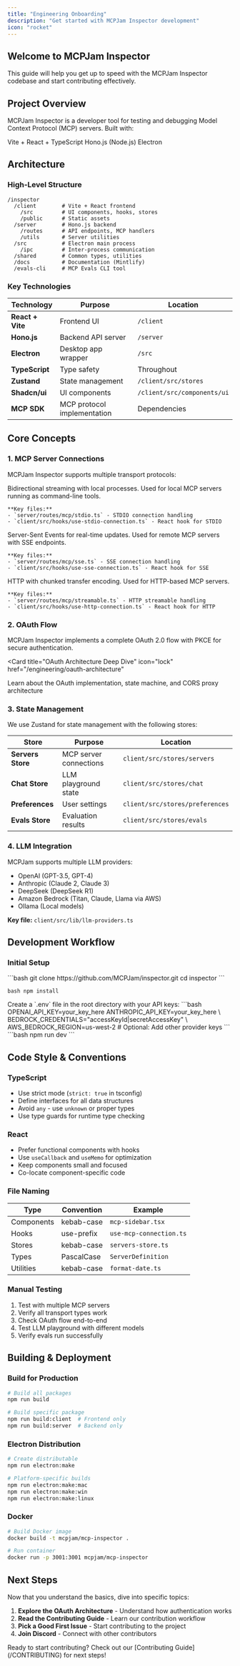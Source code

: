 ```yaml
---
title: "Engineering Onboarding"
description: "Get started with MCPJam Inspector development"
icon: "rocket"
---
```


## Welcome to MCPJam Inspector

This guide will help you get up to speed with the MCPJam Inspector codebase and start contributing effectively.

## Project Overview

MCPJam Inspector is a developer tool for testing and debugging Model Context Protocol (MCP) servers. Built with:

<CardGroup cols={3}>
  <Card title="Frontend" icon="react">
    Vite + React + TypeScript
  </Card>
  <Card title="Backend" icon="server">
    Hono.js (Node.js)
  </Card>
  <Card title="Desktop" icon="desktop">
    Electron
  </Card>
</CardGroup>

## Architecture

### High-Level Structure

```
/inspector
  /client        # Vite + React frontend
    /src         # UI components, hooks, stores
    /public      # Static assets
  /server        # Hono.js backend
    /routes      # API endpoints, MCP handlers
    /utils       # Server utilities
  /src           # Electron main process
    /ipc         # Inter-process communication
  /shared        # Common types, utilities
  /docs          # Documentation (Mintlify)
  /evals-cli     # MCP Evals CLI tool
```

### Key Technologies

| Technology       | Purpose                     | Location                    |
| ---------------- | --------------------------- | --------------------------- |
| **React + Vite** | Frontend UI                 | `/client`                   |
| **Hono.js**      | Backend API server          | `/server`                   |
| **Electron**     | Desktop app wrapper         | `/src`                      |
| **TypeScript**   | Type safety                 | Throughout                  |
| **Zustand**      | State management            | `/client/src/stores`        |
| **Shadcn/ui**    | UI components               | `/client/src/components/ui` |
| **MCP SDK**      | MCP protocol implementation | Dependencies                |

## Core Concepts

### 1. MCP Server Connections

MCPJam Inspector supports multiple transport protocols:

<AccordionGroup>
  <Accordion title="STDIO Transport" icon="terminal">
    Bidirectional streaming with local processes. Used for local MCP servers running as command-line tools.

    **Key files:**
    - `server/routes/mcp/stdio.ts` - STDIO connection handling
    - `client/src/hooks/use-stdio-connection.ts` - React hook for STDIO

  </Accordion>

  <Accordion title="SSE Transport" icon="rss">
    Server-Sent Events for real-time updates. Used for remote MCP servers with SSE endpoints.

    **Key files:**
    - `server/routes/mcp/sse.ts` - SSE connection handling
    - `client/src/hooks/use-sse-connection.ts` - React hook for SSE

  </Accordion>

  <Accordion title="HTTP Streamable" icon="cloud">
    HTTP with chunked transfer encoding. Used for HTTP-based MCP servers.

    **Key files:**
    - `server/routes/mcp/streamable.ts` - HTTP streamable handling
    - `client/src/hooks/use-http-connection.ts` - React hook for HTTP

  </Accordion>
</AccordionGroup>

### 2. OAuth Flow

MCPJam Inspector implements a complete OAuth 2.0 flow with PKCE for secure authentication.

<Card
  title="OAuth Architecture Deep Dive"
  icon="lock"
  href="/engineering/oauth-architecture"
>
  Learn about the OAuth implementation, state machine, and CORS proxy
  architecture
</Card>

### 3. State Management

We use Zustand for state management with the following stores:

| Store             | Purpose                | Location                        |
| ----------------- | ---------------------- | ------------------------------- |
| **Servers Store** | MCP server connections | `client/src/stores/servers`     |
| **Chat Store**    | LLM playground state   | `client/src/stores/chat`        |
| **Preferences**   | User settings          | `client/src/stores/preferences` |
| **Evals Store**   | Evaluation results     | `client/src/stores/evals`       |

### 4. LLM Integration

MCPJam supports multiple LLM providers:

- OpenAI (GPT-3.5, GPT-4)
- Anthropic (Claude 2, Claude 3)
- DeepSeek (DeepSeek R1)
- Amazon Bedrock (Titan, Claude, Llama via AWS)
- Ollama (Local models)

**Key file:** `client/src/lib/llm-providers.ts`

## Development Workflow

### Initial Setup

<Steps>
  <Step title="Clone Repository">
    ```bash
    git clone https://github.com/MCPJam/inspector.git
    cd inspector
    ```
  </Step>

<Step title="Install Dependencies">```bash npm install ```</Step>

<Step title="Set Environment Variables">
  Create a `.env` file in the root directory with your API keys: ```bash
  OPENAI_API_KEY=your_key_here ANTHROPIC_API_KEY=your_key_here \
  BEDROCK_CREDENTIALS="accessKeyId|secretAccessKey" \
  AWS_BEDROCK_REGION=us-west-2 # Optional: Add other provider keys ```
</Step>

  <Step title="Start Development Server">
    ```bash
    npm run dev
    ```
  </Step>
</Steps>

## Code Style & Conventions

### TypeScript

- Use strict mode (`strict: true` in tsconfig)
- Define interfaces for all data structures
- Avoid `any` - use `unknown` or proper types
- Use type guards for runtime type checking

### React

- Prefer functional components with hooks
- Use `useCallback` and `useMemo` for optimization
- Keep components small and focused
- Co-locate component-specific code

### File Naming

| Type       | Convention | Example                 |
| ---------- | ---------- | ----------------------- |
| Components | kebab-case | `mcp-sidebar.tsx`       |
| Hooks      | use-prefix | `use-mcp-connection.ts` |
| Stores     | kebab-case | `servers-store.ts`      |
| Types      | PascalCase | `ServerDefinition`      |
| Utilities  | kebab-case | `format-date.ts`        |

### Manual Testing

1. Test with multiple MCP servers
2. Verify all transport types work
3. Check OAuth flow end-to-end
4. Test LLM playground with different models
5. Verify evals run successfully

## Building & Deployment

### Build for Production

```bash
# Build all packages
npm run build

# Build specific package
npm run build:client  # Frontend only
npm run build:server  # Backend only
```

### Electron Distribution

```bash
# Create distributable
npm run electron:make

# Platform-specific builds
npm run electron:make:mac
npm run electron:make:win
npm run electron:make:linux
```

### Docker

```bash
# Build Docker image
docker build -t mcpjam/mcp-inspector .

# Run container
docker run -p 3001:3001 mcpjam/mcp-inspector
```

## Next Steps

Now that you understand the basics, dive into specific topics:

1. **Explore the OAuth Architecture** - Understand how authentication works
2. **Read the Contributing Guide** - Learn our contribution workflow
3. **Pick a Good First Issue** - Start contributing to the project
4. **Join Discord** - Connect with other contributors

<Check>
  Ready to start contributing? Check out our [Contributing Guide](/CONTRIBUTING)
  for next steps!
</Check>
